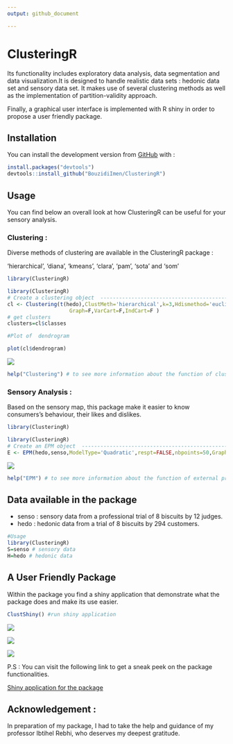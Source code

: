 ```yaml
---
output: github_document

---
```




#                   ClusteringR



  Its functionality includes exploratory data analysis, data segmentation and data visualization.It is designed to handle realistic data sets : hedonic data set and sensory data set.
It makes use of several clustering methods as well as the implementation of partition-validity approach.

Finally, a graphical user interface is implemented  with R shiny in order to propose a user friendly package.

## Installation
You can install the development version from [GitHub](https://github.com/) with :
``` r
install.packages("devtools")
devtools::install_github("BouzidiImen/ClusteringR")

```


## Usage 
You can find below an overall look at how ClusteringR can be useful for your sensory analysis.

### Clustering :
Diverse methods of clustering are available in the ClusteringR package :

'hierarchical', 'diana', 'kmeans', 'clara', 'pam', 'sota' and 'som'

```r
library(ClusteringR)
```



```r

library(ClusteringR)
# Create a clustering object  -------------------------------------------------
cl <- Clustering(t(hedo),ClustMeth='hierarchical',k=3,Hdismethod='euclidean',Hmethod="ward.D2",
                    Graph=F,VarCart=F,IndCart=F )
# get clusters
clusters=cl$classes

#Plot of  dendrogram 

plot(cl$dendrogram)

```
<img src="man/figures/Dendo.png" align="center" />

```r
help("Clustering") # to see more information about the function of clustering 
```

### Sensory Analysis :
Based on the sensory map, this package make it easier to know consumers's behaviour, their likes and dislikes.

```r
library(ClusteringR)
```



```r

library(ClusteringR)
# Create an EPM object  -------------------------------------------------
E <- EPM(hedo,senso,ModelType='Quadratic',respt=FALSE,nbpoints=50,Graphpred=FALSE,Graph2D=TRUE,Graph3D=FALSE,statistic.Value.Type='rsquared')


```
<img src="man/figures/fig.png" align="center" />

```r
help("EPM") # to see more information about the function of external preferences mapping 
```

## Data available in the package

* senso : sensory data from a professional trial of 8 biscuits by 12 judges.
* hedo : hedonic data from a trial of 8 biscuits by 294 customers.

```r
#Usage 
library(ClusteringR)
S=senso # sensory data 
H=hedo # hedonic data

```

## A User Friendly Package

Within the package you find a shiny application that demonstrate what the package does and make its use easier.
```r
ClustShiny() #run shiny application
```
<img src="man/figures/Shiny.PNG" align="center" />


<img src="man/figures/shiny1.PNG" align="center" />


<img src="man/figures/shiny2.PNG" align="center" />

P.S : You can visit the following link to get a sneak peek on the package functionalities.

[Shiny application for the package](https://imenbouzidi.shinyapps.io/InterfaceForThepackage/)


## Acknowledgement :

In preparation of my package, I had to take the help and guidance of my professor Ibtihel Rebhi, who deserves my deepest gratitude.
